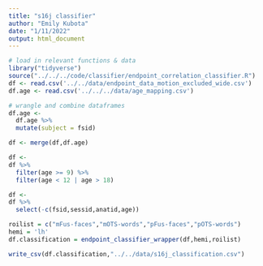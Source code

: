 ```yaml
---
title: "s16j classifier"
author: "Emily Kubota"
date: "1/11/2022"
output: html_document
---
```


```r
# load in relevant functions & data 
library("tidyverse")
source("../../../code/classifier/endpoint_correlation_classifier.R")
df <- read.csv('../../data/endpoint_data_motion_excluded_wide.csv')
df.age <- read.csv('../../../data/age_mapping.csv')
```

```r
# wrangle and combine dataframes 
df.age <- 
  df.age %>% 
  mutate(subject = fsid)

df <- merge(df,df.age)

```

```r
df <-
df %>% 
  filter(age >= 9) %>% 
  filter(age < 12 | age > 18)

df <-
df %>% 
  select(-c(fsid,sessid,anatid,age))

```

```r
roilist = c("mFus-faces","mOTS-words","pFus-faces","pOTS-words")
hemi = 'lh'
df.classification = endpoint_classifier_wrapper(df,hemi,roilist)
```

```r
write_csv(df.classification,"../../data/s16j_classification.csv")
```

